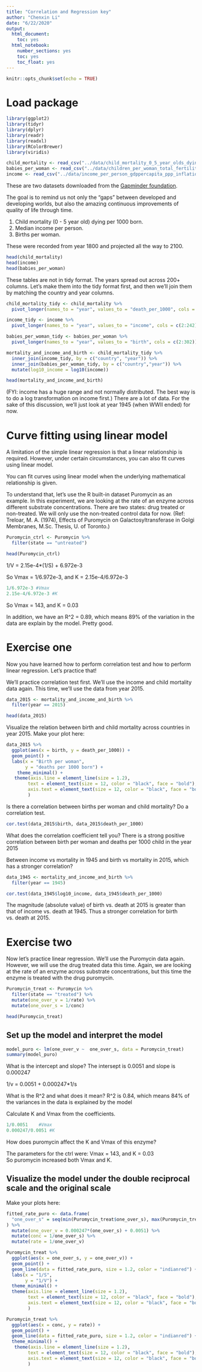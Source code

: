 ---
title: "Correlation and Regression key"
author: "Chenxin Li"
date: "6/22/2020"
output:
  html_document:
    toc: yes  
  html_notebook:   
    number_sections: yes    
    toc: yes  
    toc_float: yes
---

```{r setup, include=FALSE}
knitr::opts_chunk$set(echo = TRUE)
```

# Load package

```{r}
library(ggplot2) 
library(tidyr)
library(dplyr)
library(readr)
library(readxl)
library(RColorBrewer)
library(viridis)
```

```{r}
child_mortality <- read_csv("../data/child_mortality_0_5_year_olds_dying_per_1000_born.csv", col_types = cols()) 
babies_per_woman <- read_csv("../data/children_per_woman_total_fertility.csv", col_types = cols()) 
income <- read_csv("../data/income_per_person_gdppercapita_ppp_inflation_adjusted.csv", col_types = cols())  
```

These are two datasets downloaded from the [Gapminder foundation](https://www.gapminder.org/data/).

The goal is to remind us not only the "gaps" between developed and developing worlds,
but also the amazing continuous improvements of quality of life through time.

1.  Child mortality (0 - 5 year old) dying per 1000 born.
2.  Median income per person.
3.  Births per woman.


These were recorded from year 1800 and projected all the way to 2100.

```{r}
head(child_mortality)
head(income)
head(babies_per_woman)
```

These tables are not in tidy format. The years spread out across 200+ columns.
Let's make them into the tidy format first, and then we'll join them by matching the country and year columns.

```{r}
child_mortality_tidy <- child_mortality %>% 
  pivot_longer(names_to = "year", values_to = "death_per_1000", cols = c(2:302)) 

income_tidy <- income %>% 
  pivot_longer(names_to = "year", values_to = "income", cols = c(2:242)) 

babies_per_woman_tidy <- babies_per_woman %>% 
  pivot_longer(names_to = "year", values_to = "birth", cols = c(2:302)) 

mortality_and_income_and_birth <- child_mortality_tidy %>% 
  inner_join(income_tidy, by = c("country", "year")) %>%
  inner_join(babies_per_woman_tidy, by = c("country","year")) %>% 
  mutate(log10_income = log10(income))

head(mortality_and_income_and_birth)
```

(FYI: income has a huge range and not normally distributed. The best way is to do a log transformation on income first.)
There are a lot of data. For the sake of this discussion, we'll just look at year 1945 (when WWII ended) for now.

# Curve fitting using linear model

A limitation of the simple linear regression is that a linear relationship is required.
However, under certain circumstances, you can also fit curves using linear model.

You can fit curves using linear model when the underlying mathematical relationship is given.

To understand that, let's use the R built-in dataset Puromycin as an example.
In this experiment, we are looking at the rate of an enzyme across different substrate concentrations.
There are two states: drug treated or non-treated. We will only use the non-treated control data for now.
(Ref: Treloar, M. A. (1974), Effects of Puromycin on Galactosyltransferase in Golgi Membranes, M.Sc. Thesis, U. of Toronto.)

```{r}
Puromycin_ctrl <- Puromycin %>% 
  filter(state == "untreated")

head(Puromycin_ctrl)
```

1/V = 2.15e-4*(1/S) + 6.972e-3

So Vmax = 1/6.972e-3, and K = 2.15e-4/6.972e-3

```{r}
1/6.972e-3 #Vmax
2.15e-4/6.972e-3 #K
```

So Vmax = 143, and K = 0.03

In addition, we have an R^2 = 0.89, which means 89% of the variation in the data are explain by the model. Pretty good.

# Exercise one

Now you have learned how to perform correlation test and how to perform linear regression.
Let's practice that!

We'll practice correlation test first. We'll use the income and child mortality data again.
This time, we'll use the data from year 2015.

```{r}
data_2015 <- mortality_and_income_and_birth %>% 
  filter(year == 2015)

head(data_2015)
```

Visualize the relation between birth and child mortality across countries in year 2015.
Make your plot here:

```{r}
data_2015 %>% 
  ggplot(aes(x = birth, y = death_per_1000)) +
  geom_point() +
  labs(x = "Birth per woman",
       y = "deaths per 1000 born") +
    theme_minimal() +
   theme(axis.line = element_line(size = 1.2), 
        text = element_text(size = 12, color = "black", face = "bold"), 
        axis.text = element_text(size = 12, color = "black", face = "bold")
        )
```

Is there a correlation between births per woman and child mortality? Do a correlation test.

```{r}
cor.test(data_2015$birth, data_2015$death_per_1000)
```

What does the correlation coefficient tell you?
There is a strong positive correlation between birth per woman and deaths per 1000 child in the year 2015

Between income vs mortality in 1945 and birth vs mortality in 2015, which has a stronger correlation?

```{r}
data_1945 <- mortality_and_income_and_birth %>% 
  filter(year == 1945)
```

```{r}
cor.test(data_1945$log10_income, data_1945$death_per_1000)
```

The magnitude (absolute value) of birth vs. death at 2015 is greater than that of income vs. death at 1945. Thus a stronger correlation for birth vs. death at 2015.

# Exercise two

Now let's practice linear regression. We'll use the Puromycin data again.
However, we will use the drug treated data this time.
Again, we are looking at the rate of an enzyme across substrate concentrations,
but this time the enzyme is treated with the drug puromycin.

```{r}
Puromycin_treat <- Puromycin %>% 
  filter(state == "treated") %>% 
  mutate(one_over_v = 1/rate) %>% 
  mutate(one_over_s = 1/conc)

head(Puromycin_treat)
```

## Set up the model and interpret the model

```{r}
model_puro <- lm(one_over_v ~  one_over_s, data = Puromycin_treat)
summary(model_puro)
```

What is the intercept and slope? The intersept is 0.0051 and slope is 0.000247

1/v = 0.0051 + 0.000247*1/s

What is the R^2 and what does it mean? R^2 is 0.84, which means 84% of the variances in the data is explained by the model

Calculate K and Vmax from the coefficients.

```{r}
1/0.0051    #Vmax
0.000247/0.0051 #K
```

How does puromycin affect the K and Vmax of this enzyme?

The parameters for the ctrl were: Vmax = 143, and K = 0.03\
So puromycin increased both Vmax and K.

## Visualize the model under the double reciprocal scale and the original scale

Make your plots here:

```{r}
fitted_rate_puro <- data.frame(
  "one_over_s" = seq(min(Puromycin_treat$one_over_s), max(Puromycin_treat$one_over_s), by = 0.1)
) %>%
  mutate(one_over_v = 0.000247*(one_over_s) + 0.0051) %>% 
  mutate(conc = 1/one_over_s) %>% 
  mutate(rate = 1/one_over_v)
```

```{r}
Puromycin_treat %>% 
  ggplot(aes(x = one_over_s, y = one_over_v)) +
  geom_point() +
  geom_line(data = fitted_rate_puro, size = 1.2, color = "indianred") +
  labs(x = "1/S",
       y = "1/V") +
  theme_minimal() +
  theme(axis.line = element_line(size = 1.2), 
        text = element_text(size = 12, color = "black", face = "bold"), 
        axis.text = element_text(size = 12, color = "black", face = "bold")
        )
```

```{r}
Puromycin_treat %>% 
  ggplot(aes(x = conc, y = rate)) +
  geom_point() +
  geom_line(data = fitted_rate_puro, size = 1.2, color = "indianred") +
  theme_minimal() +
   theme(axis.line = element_line(size = 1.2), 
        text = element_text(size = 12, color = "black", face = "bold"), 
        axis.text = element_text(size = 12, color = "black", face = "bold")
        )
```
